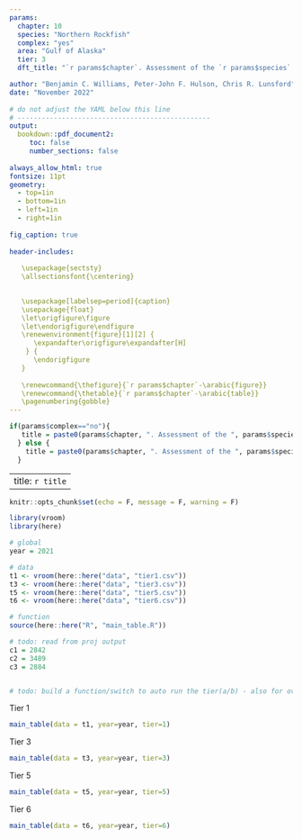 ```yaml
---
params:
  chapter: 10
  species: "Northern Rockfish"
  complex: "yes"
  area: "Gulf of Alaska"
  tier: 3
  dft_title: "`r params$chapter`. Assessment of the `r params$species` stock in the `r params$area`"

author: "Benjamin C. Williams, Peter-John F. Hulson, Chris R. Lunsford"
date: "November 2022"
  
# do not adjust the YAML below this line  
# ------------------------------------------------
output: 
  bookdown::pdf_document2:
     toc: false
     number_sections: false
     
always_allow_html: true        
fontsize: 11pt
geometry:
  - top=1in
  - bottom=1in
  - left=1in
  - right=1in
      
fig_caption: true
  
header-includes:
  
   \usepackage{sectsty}
   \allsectionsfont{\centering}

   
   \usepackage[labelsep=period]{caption}
   \usepackage{float}
   \let\origfigure\figure
   \let\endorigfigure\endfigure
   \renewenvironment{figure}[1][2] {
      \expandafter\origfigure\expandafter[H]
    } {
      \endorigfigure
   }
   
   \renewcommand{\thefigure}{`r params$chapter`-\arabic{figure}}
   \renewcommand{\thetable}{`r params$chapter`-\arabic{table}}
   \pagenumbering{gobble}
---
```


```r
if(params$complex=="no"){
   title = paste0(params$chapter, ". Assessment of the ", params$species, " stock in the ", params$area)
  } else {
    title = paste0(params$chapter, ". Assessment of the ", params$species, " stock complex in the ", params$area)  
  }


```

---
title: `r title`
---

```r
knitr::opts_chunk$set(echo = F, message = F, warning = F)
```

```r
library(vroom)
library(here)

# global 
year = 2021

# data 
t1 <- vroom(here::here("data", "tier1.csv")) 
t3 <- vroom(here::here("data", "tier3.csv")) 
t5 <- vroom(here::here("data", "tier5.csv")) 
t6 <- vroom(here::here("data", "tier6.csv")) 

# function
source(here::here("R", "main_table.R"))

# todo: read from proj output
c1 = 2842
c2 = 3489
c3 = 2884


# todo: build a function/switch to auto run the tier(a/b) - also for overfishing/overfished

```

\newpage

Tier 1

```r
main_table(data = t1, year=year, tier=1)
```

\newpage

Tier 3
```r
main_table(data = t3, year=year, tier=3)
```

\newpage

Tier 5

```r
main_table(data = t5, year=year, tier=5)
```

\newpage

Tier 6

```r

main_table(data = t6, year=year, tier=6)
```

